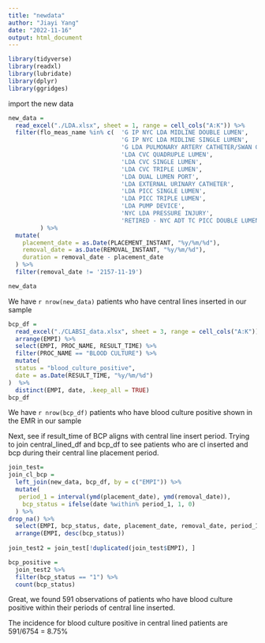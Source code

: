 ```yaml
---
title: "newdata"
author: "Jiayi Yang"
date: "2022-11-16"
output: html_document
---
```

```r
library(tidyverse)
library(readxl)
library(lubridate)
library(dplyr)
library(ggridges)
```
import the new data
```r
new_data = 
  read_excel("./LDA.xlsx", sheet = 1, range = cell_cols("A:K")) %>% 
  filter(flo_meas_name %in% c(  'G IP NYC LDA MIDLINE DOUBLE LUMEN',
                                'G IP NYC LDA MIDLINE SINGLE LUMEN',
                                'G LDA PULMONARY ARTERY CATHETER/SWAN GANZ',
                                'LDA CVC QUADRUPLE LUMEN',
                                'LDA CVC SINGLE LUMEN',
                                'LDA CVC TRIPLE LUMEN',
                                'LDA DUAL LUMEN PORT',
                                'LDA EXTERNAL URINARY CATHETER',
                                'LDA PICC SINGLE LUMEN',
                                'LDA PICC TRIPLE LUMEN',
                                'LDA PUMP DEVICE',
                                'NYC LDA PRESSURE INJURY',
                                'RETIRED - NYC ADT TC PICC DOUBLE LUMEN')
         ) %>% 
  mutate(
    placement_date = as.Date(PLACEMENT_INSTANT, "%y/%m/%d"),
    removal_date = as.Date(REMOVAL_INSTANT, "%y/%m/%d"),
    duration = removal_date - placement_date
  ) %>% 
  filter(removal_date != '2157-11-19')

new_data
```

We have `r nrow(new_data)` patients who have central lines inserted in our sample

```r
bcp_df =
  read_excel("./CLABSI_data.xlsx", sheet = 3, range = cell_cols("A:K")) %>% 
  arrange(EMPI) %>% 
  select(EMPI, PROC_NAME, RESULT_TIME) %>% 
  filter(PROC_NAME == "BLOOD CULTURE") %>% 
  mutate(
  status = "blood_culture_positive",
  date = as.Date(RESULT_TIME, "%y/%m/%d")
)  %>% 
  distinct(EMPI, date, .keep_all = TRUE)
bcp_df
```
We have `r nrow(bcp_df)` patients who have blood culture positive shown in the EMR in our sample

Next, see if result_time of BCP aligns with central line insert period.
Trying to join central_lined_df and bcp_df to see patients who are cl inserted and bcp during their central line placement period.

```r
join_test=
join_cl_bcp =
  left_join(new_data, bcp_df, by = c("EMPI")) %>%
  mutate(
   period_1 = interval(ymd(placement_date), ymd(removal_date)),
    bcp_status = ifelse(date %within% period_1, 1, 0)
  ) %>%    
drop_na() %>% 
  select(EMPI, bcp_status, date, placement_date, removal_date, period_1) %>% 
  arrange(EMPI, desc(bcp_status))
  
join_test2 = join_test[!duplicated(join_test$EMPI), ]

bcp_positive = 
  join_test2 %>% 
  filter(bcp_status == "1") %>% 
  count(bcp_status)
```

Great, we found 591 observations of patients who have blood culture positive within their periods of central line inserted. 

The incidence for blood culture positive in central lined patients are 591/6754 = 8.75%